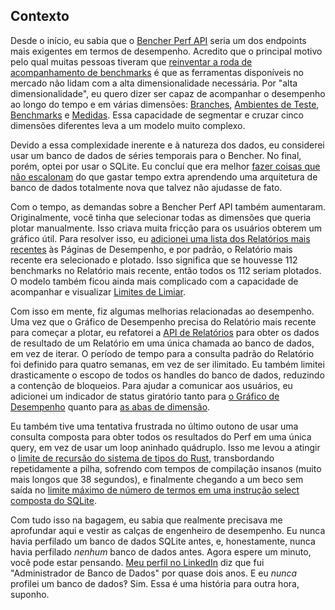 ## Contexto

Desde o início, eu sabia que o [Bencher Perf API][perf query]
seria um dos endpoints mais exigentes em termos de desempenho.
Acredito que o principal motivo pelo qual muitas pessoas tiveram que [reinventar a roda de acompanhamento de benchmarks][prior art]
é que as ferramentas disponíveis no mercado não lidam com a alta dimensionalidade necessária.
Por "alta dimensionalidade", eu quero dizer ser capaz de acompanhar o desempenho ao longo do tempo e em várias dimensões:
[Branches][branch], [Ambientes de Teste][testbed], [Benchmarks][benchmarks] e [Medidas][measures].
Essa capacidade de segmentar e cruzar cinco dimensões diferentes leva a um modelo muito complexo.

Devido a essa complexidade inerente e à natureza dos dados,
eu considerei usar um banco de dados de séries temporais para o Bencher.
No final, porém, optei por usar o SQLite.
Eu concluí que era melhor [fazer coisas que não escalonam][do things that dont scale]
do que gastar tempo extra aprendendo uma arquitetura de banco de dados totalmente nova que talvez não ajudasse de fato.

Com o tempo, as demandas sobre a Bencher Perf API também aumentaram.
Originalmente, você tinha que selecionar todas as dimensões que queria plotar manualmente.
Isso criava muita fricção para os usuários obterem um gráfico útil.
Para resolver isso, eu [adicionei uma lista dos Relatórios mais recentes][github issue 133] às Páginas de Desempenho,
e por padrão, o Relatório mais recente era selecionado e plotado.
Isso significa que se houvesse 112 benchmarks no Relatório mais recente, então todos os 112 seriam plotados.
O modelo também ficou ainda mais complicado com a capacidade de acompanhar e visualizar [Limites de Limiar][thresholds].

Com isso em mente, fiz algumas melhorias relacionadas ao desempenho.
Uma vez que o Gráfico de Desempenho precisa do Relatório mais recente para começar a plotar,
eu refatorei a [API de Relatórios][reports api] para obter os dados de resultado de um Relatório em uma única chamada ao banco de dados, em vez de iterar.
O período de tempo para a consulta padrão do Relatório foi definido para quatro semanas, em vez de ser ilimitado.
Eu também limitei drasticamente o escopo de todos os handles do banco de dados, reduzindo a contenção de bloqueios.
Para ajudar a comunicar aos usuários, eu adicionei um indicador de status giratório tanto para [o Gráfico de Desempenho][bencher v0317] quanto para [as abas de dimensão][bencher v045].

Eu também tive uma tentativa frustrada no último outono de usar uma consulta composta para obter todos os resultados do Perf em uma única query,
em vez de usar um loop aninhado quádruplo.
Isso me levou a atingir o [limite de recursão do sistema de tipos do Rust][recusion limit],
transbordando repetidamente a pilha,
sofrendo com tempos de compilação insanos (muito mais longos que 38 segundos),
e finalmente chegando a um beco sem saída no [limite máximo de número de termos em uma instrução select composta do SQLite][sqlite limits].

Com tudo isso na bagagem, eu sabia que realmente precisava me aprofundar aqui
e vestir as calças de engenheiro de desempenho.
Eu nunca havia perfilado um banco de dados SQLite antes,
e, honestamente, nunca havia perfilado _nenhum_ banco de dados antes.
Agora espere um minuto, você pode estar pensando.
[Meu perfil no LinkedIn][linkedin epompeii] diz que fui "Administrador de Banco de Dados" por quase dois anos.
E eu _nunca_ profilei um banco de dados‽
Sim. Essa é uma história para outra hora, suponho.

[do things that dont scale]: https://paulgraham.com/ds.html
[github issue 133]: https://github.com/bencherdev/bencher/issues/133
[recusion limit]: https://doc.rust-lang.org/reference/attributes/limits.html#the-recursion_limit-attribute
[sqlite limits]: https://www.sqlite.org/limits.html
[linkedin epompeii]: https://www.linkedin.com/in/epompeii/

[perf query]: /pt/docs/api/projects/perf/#get-v0projectsprojectperf
[prior art]: /pt/docs/reference/prior-art/#benchmark-tracking-tools
[branch]: /pt/docs/explanation/benchmarking/#branch
[testbed]: /pt/docs/explanation/benchmarking/#testbed
[benchmarks]: /pt/docs/explanation/benchmarking/#benchmarks
[measures]: /pt/docs/explanation/benchmarking/#measures
[thresholds]: /pt/docs/explanation/thresholds/
[reports api]: /pt/docs/api/projects/reports/#get-v0projectsprojectreports
[bencher v0317]: /pt/docs/reference/changelog/#v0317
[bencher v045]: /pt/docs/reference/changelog/#v045